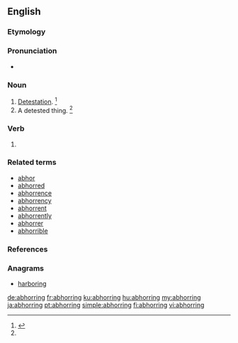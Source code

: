 ==English==

===Etymology===
{{suffix|abhor|ing|lang=en}}

===Pronunciation===
* {{a|US}} {{IPA|/æbˈhɔɹ.ɪŋ/|lang=en}}

===Noun===
{{en-noun|-|s}}
# [[detestation|Detestation]]. {{defdate|Mid 16<sup>th</sup> century.}}<ref name=SOED>{{R:SOED5|page=4}}</ref>
# A detested thing. {{defdate|Mid 16<sup>th</sup> century.}}<ref name=SOED/>

===Verb===
{{head|en|present participle}}

# {{present participle of|abhor|lang=en}}

===Related terms===
* [[abhor]]
* [[abhorred]]
* [[abhorrence]]
* [[abhorrency]]
* [[abhorrent]]
* [[abhorrently]]
* [[abhorrer]]
* [[abhorrible]]

===References===
<references/>

===Anagrams===
* [[harboring#English|harboring]]

[[de:abhorring]]
[[fr:abhorring]]
[[ku:abhorring]]
[[hu:abhorring]]
[[my:abhorring]]
[[ja:abhorring]]
[[pt:abhorring]]
[[simple:abhorring]]
[[fi:abhorring]]
[[vi:abhorring]]